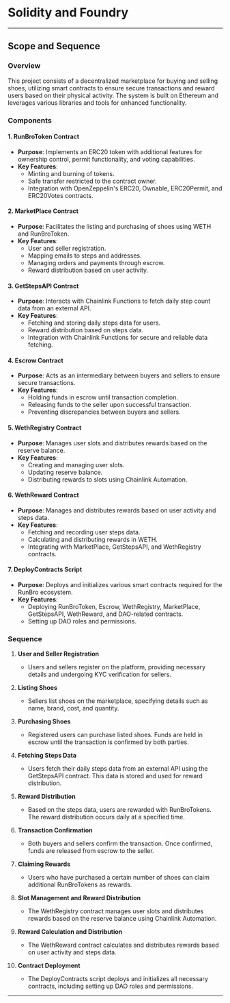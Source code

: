 # Solidity and Foundry

---

## Scope and Sequence

### Overview
This project consists of a decentralized marketplace for buying and selling shoes, utilizing smart contracts to ensure secure transactions and reward users based on their physical activity. The system is built on Ethereum and leverages various libraries and tools for enhanced functionality.

### Components

#### 1. **RunBroToken Contract**
- **Purpose**: Implements an ERC20 token with additional features for ownership control, permit functionality, and voting capabilities.
- **Key Features**:
  - Minting and burning of tokens.
  - Safe transfer restricted to the contract owner.
  - Integration with OpenZeppelin's ERC20, Ownable, ERC20Permit, and ERC20Votes contracts.

#### 2. **MarketPlace Contract**
- **Purpose**: Facilitates the listing and purchasing of shoes using WETH and RunBroToken.
- **Key Features**:
  - User and seller registration.
  - Mapping emails to steps and addresses.
  - Managing orders and payments through escrow.
  - Reward distribution based on user activity.

#### 3. **GetStepsAPI Contract**
- **Purpose**: Interacts with Chainlink Functions to fetch daily step count data from an external API.
- **Key Features**:
  - Fetching and storing daily steps data for users.
  - Reward distribution based on steps data.
  - Integration with Chainlink Functions for secure and reliable data fetching.

#### 4. **Escrow Contract**
- **Purpose**: Acts as an intermediary between buyers and sellers to ensure secure transactions.
- **Key Features**:
  - Holding funds in escrow until transaction completion.
  - Releasing funds to the seller upon successful transaction.
  - Preventing discrepancies between buyers and sellers.

#### 5. **WethRegistry Contract**
- **Purpose**: Manages user slots and distributes rewards based on the reserve balance.
- **Key Features**:
  - Creating and managing user slots.
  - Updating reserve balance.
  - Distributing rewards to slots using Chainlink Automation.

#### 6. **WethReward Contract**
- **Purpose**: Manages and distributes rewards based on user activity and steps data.
- **Key Features**:
  - Fetching and recording user steps data.
  - Calculating and distributing rewards in WETH.
  - Integrating with MarketPlace, GetStepsAPI, and WethRegistry contracts.

#### 7. **DeployContracts Script**
- **Purpose**: Deploys and initializes various smart contracts required for the RunBro ecosystem.
- **Key Features**:
  - Deploying RunBroToken, Escrow, WethRegistry, MarketPlace, GetStepsAPI, WethReward, and DAO-related contracts.
  - Setting up DAO roles and permissions.

### Sequence

1. **User and Seller Registration**
   - Users and sellers register on the platform, providing necessary details and undergoing KYC verification for sellers.

2. **Listing Shoes**
   - Sellers list shoes on the marketplace, specifying details such as name, brand, cost, and quantity.

3. **Purchasing Shoes**
   - Registered users can purchase listed shoes. Funds are held in escrow until the transaction is confirmed by both parties.

4. **Fetching Steps Data**
   - Users fetch their daily steps data from an external API using the GetStepsAPI contract. This data is stored and used for reward distribution.

5. **Reward Distribution**
   - Based on the steps data, users are rewarded with RunBroTokens. The reward distribution occurs daily at a specified time.

6. **Transaction Confirmation**
   - Both buyers and sellers confirm the transaction. Once confirmed, funds are released from escrow to the seller.

7. **Claiming Rewards**
   - Users who have purchased a certain number of shoes can claim additional RunBroTokens as rewards.

8. **Slot Management and Reward Distribution**
   - The WethRegistry contract manages user slots and distributes rewards based on the reserve balance using Chainlink Automation.

9. **Reward Calculation and Distribution**
   - The WethReward contract calculates and distributes rewards based on user activity and steps data.

10. **Contract Deployment**
    - The DeployContracts script deploys and initializes all necessary contracts, including setting up DAO roles and permissions.

---







